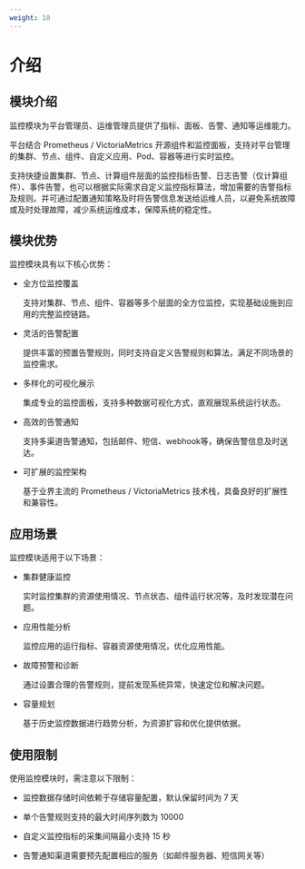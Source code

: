 ```yaml
---
weight: 10
---
```


# 介绍

## 模块介绍

监控模块为平台管理员、运维管理员提供了指标、面板、告警、通知等运维能力。

平台结合 Prometheus / VictoriaMetrics  开源组件和监控面板，支持对平台管理的集群、节点、组件、自定义应用、Pod、容器等进行实时监控。

支持快捷设置集群、节点、计算组件层面的监控指标告警、日志告警（仅计算组件）、事件告警，也可以根据实际需求自定义监控指标算法，增加需要的告警指标及规则。并可通过配置通知策略及时将告警信息发送给运维人员，以避免系统故障或及时处理故障，减少系统运维成本，保障系统的稳定性。

## 模块优势

监控模块具有以下核心优势：

- 全方位监控覆盖

  支持对集群、节点、组件、容器等多个层面的全方位监控，实现基础设施到应用的完整监控链路。

- 灵活的告警配置

  提供丰富的预置告警规则，同时支持自定义告警规则和算法，满足不同场景的监控需求。

- 多样化的可视化展示

  集成专业的监控面板，支持多种数据可视化方式，直观展现系统运行状态。

- 高效的告警通知

  支持多渠道告警通知，包括邮件、短信、webhook等，确保告警信息及时送达。

- 可扩展的监控架构

  基于业界主流的 Prometheus / VictoriaMetrics  技术栈，具备良好的扩展性和兼容性。

## 应用场景

监控模块适用于以下场景：

- 集群健康监控

  实时监控集群的资源使用情况、节点状态、组件运行状况等，及时发现潜在问题。

- 应用性能分析

  监控应用的运行指标、容器资源使用情况，优化应用性能。

- 故障预警和诊断

  通过设置合理的告警规则，提前发现系统异常，快速定位和解决问题。

- 容量规划

  基于历史监控数据进行趋势分析，为资源扩容和优化提供依据。

## 使用限制

使用监控模块时，需注意以下限制：

- 监控数据存储时间依赖于存储容量配置，默认保留时间为 7 天

- 单个告警规则支持的最大时间序列数为 10000

- 自定义监控指标的采集间隔最小支持 15 秒

- 告警通知渠道需要预先配置相应的服务（如邮件服务器、短信网关等）
